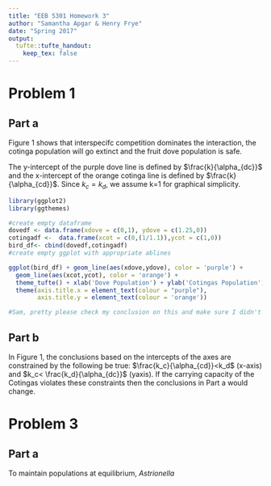 ```yaml
---
title: "EEB 5301 Homework 3"
author: "Samantha Apgar & Henry Frye"
date: "Spring 2017"
output: 
  tufte::tufte_handout:
    keep_tex: false
---
```


# Problem 1

## Part a 

Figure 1 shows that interspecifc competition dominates the interaction, the cotinga population will go extinct and the fruit dove population is safe.

The y-intercept of the purple dove line is defined by $\frac{k}{\alpha_{dc}}$ and the x-intercept of the orange cotinga line is defined by $\frac{k}{\alpha_{cd}}$.  Since $k_c=k_d$, we assume k=1 for graphical simplicity. 


```r
library(ggplot2)
library(ggthemes)

#create empty dataframe
dovedf <- data.frame(xdove = c(0,1), ydove = c(1.25,0))
cotingadf <-  data.frame(xcot = c(0,(1/1.1)),ycot = c(1,0))
bird_df<- cbind(dovedf,cotingadf)
#create empty ggplot with appropriate ablines

ggplot(bird_df) + geom_line(aes(xdove,ydove), color = 'purple') + 
  geom_line(aes(xcot,ycot), color = 'orange') + 
  theme_tufte() + xlab('Dove Population') + ylab('Cotingas Population') + 
  theme(axis.title.x = element_text(colour = "purple"),
        axis.title.y = element_text(colour = 'orange'))

#Sam, pretty please check my conclusion on this and make sure I didn't get this backward :)
```




## Part b

In Figure 1, the conclusions based on the intercepts of the axes are constrained by the following be true: $\frac{k_c}{\alpha_{cd}}<k_d$ (x-axis) and $k_c< \frac{k_d}{\alpha_{dc}}$ (yaxis). If the carrying capacity of the Cotingas violates these constraints then the conclusions in Part a would change.




# Problem 3

## Part a

To maintain populations at equilibrium, *Astrionella*